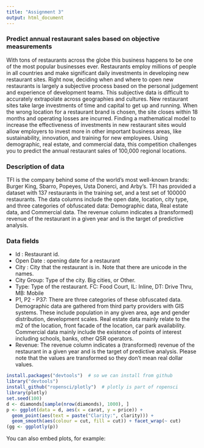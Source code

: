 ```yaml
---
title: "Assignment 3"
output: html_document
---
```


### Predict annual restaurant sales based on objective measurements

With tons of restaurants across the globe this business happens to be one of the most 
popular businesses ever. Restaurants employ millions of people in all countries and make 
significant daily investments in developing new restaurant sites. Right now, deciding 
when and where to open new restaurants is largely a subjective process based on the 
personal judgement and experience of development teams. This subjective data is difficult 
to accurately extrapolate across geographies and cultures. New restaurant sites take 
large investments of time and capital to get up and running. When the wrong location for 
a restaurant brand is chosen, the site closes within 18 months and operating losses are 
incurred. Finding a mathematical model to increase the effectiveness of investments in new restaurant 
sites would allow employers to invest more in other important business areas, like 
sustainability, innovation, and training for new employees. Using demographic, real estate, 
and commercial data, this competition challenges you to predict the annual restaurant sales 
of 100,000 regional locations. 

### Description of data

TFI is the company behind some of the world's most well-known 
brands: Burger King, Sbarro, Popeyes, Usta Donerci, and Arby’s.
TFI has provided a dataset with 137 restaurants in the training 
set, and a test set of 100000 restaurants. The data columns include 
the open date, location, city type, and three categories of obfuscated data: 
Demographic data, Real estate data, and Commercial data. The revenue column 
indicates a (transformed) revenue of the restaurant in a given year and is 
the target of predictive analysis. 

### Data fields

* Id : Restaurant id. 
* Open Date : opening date for a restaurant
* City : City that the restaurant is in. Note that there are unicode in the names. 
* City Group: Type of the city. Big cities, or Other. 
* Type: Type of the restaurant. FC: Food Court, IL: Inline, DT: Drive Thru, MB: Mobile
* P1, P2 - P37: There are three categories of these obfuscated data. Demographic data 
are gathered from third party providers with GIS systems. These include population in 
any given area, age and gender distribution, development scales. Real estate data mainly 
relate to the m2 of the location, front facade of the location, car park availability. 
Commercial data mainly include the existence of points of interest including schools, 
banks, other QSR operators.
* Revenue: The revenue column indicates a (transformed) revenue of the restaurant in a 
given year and is the target of predictive analysis. Please note that the values are 
transformed so they don't mean real dollar values. 

```r
install.packages("devtools")  # so we can install from github
library("devtools")
install_github("ropensci/plotly")  # plotly is part of ropensci
library(plotly)
set.seed(100)
d <- diamonds[sample(nrow(diamonds), 1000), ]
p <- ggplot(data = d, aes(x = carat, y = price)) + 
  geom_point(aes(text = paste("Clarity:", clarity))) +
  geom_smooth(aes(colour = cut, fill = cut)) + facet_wrap(~ cut)
(gg <- ggplotly(p))
```

You can also embed plots, for example:

```r

```


